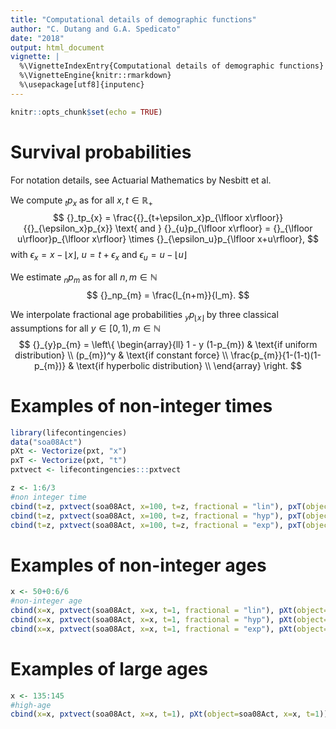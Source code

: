 ```yaml
---
title: "Computational details of demographic functions"
author: "C. Dutang and G.A. Spedicato"
date: "2018"
output: html_document
vignette: |
  %\VignetteIndexEntry{Computational details of demographic functions} 
  %\VignetteEngine{knitr::rmarkdown}  
  %\usepackage[utf8]{inputenc}
---
```


```r
knitr::opts_chunk$set(echo = TRUE)
```

# Survival probabilities

For notation details, see Actuarial Mathematics by Nesbitt et al.

We compute ${}_tp_{x}$ as for all $x,t\in\mathbb R_+$
$$
{}_tp_{x} = \frac{{}_{t+\epsilon_x}p_{\lfloor x\rfloor}}{{}_{\epsilon_x}p_{x}}
\text{ and } 
{}_{u}p_{\lfloor x\rfloor} = {}_{\lfloor u\rfloor}p_{\lfloor x\rfloor} \times {}_{\epsilon_u}p_{\lfloor x+u\rfloor},
$$
with $\epsilon_x=x - \lfloor x\rfloor$, $u=t+\epsilon_x$ and $\epsilon_u=u-\lfloor u\rfloor$


We estimate ${}_np_{m}$ as for all $n,m\in\mathbb N$
$$
{}_np_{m} = \frac{l_{n+m}}{l_m}.
$$

We interpolate fractional age probabilities ${}_yp_{\lfloor x\rfloor}$ by three classical assumptions
for all $y \in [0,1), m\in\mathbb N$
$$
{}_{y}p_{m} =
\left\{
\begin{array}{ll}
1 - y (1-p_{m}) & \text{if uniform distribution} \\
(p_{m})^y & \text{if constant force} \\
\frac{p_{m}}{1-(1-t)(1-p_{m})} & \text{if hyperbolic distribution} \\
\end{array}
\right. 
$$

# Examples of non-integer times
```r
library(lifecontingencies)
data("soa08Act")
pXt <- Vectorize(pxt, "x")
pxT <- Vectorize(pxt, "t")
pxtvect <- lifecontingencies:::pxtvect

z <- 1:6/3
#non integer time
cbind(t=z, pxtvect(soa08Act, x=100, t=z, fractional = "lin"), pxT(object=soa08Act, x=100, t=z, fractional = "lin"))
cbind(t=z, pxtvect(soa08Act, x=100, t=z, fractional = "hyp"), pxT(object=soa08Act, x=100, t=z, fractional = "hyp"))
cbind(t=z, pxtvect(soa08Act, x=100, t=z, fractional = "exp"), pxT(object=soa08Act, x=100, t=z, fractional = "exp"))
```


# Examples of non-integer ages

```r
x <- 50+0:6/6
#non-integer age
cbind(x=x, pxtvect(soa08Act, x=x, t=1, fractional = "lin"), pXt(object=soa08Act, x=x, t=1, fractional = "lin"))
cbind(x=x, pxtvect(soa08Act, x=x, t=1, fractional = "hyp"), pXt(object=soa08Act, x=x, t=1, fractional = "hyp"))
cbind(x=x, pxtvect(soa08Act, x=x, t=1, fractional = "exp"), pXt(object=soa08Act, x=x, t=1, fractional = "exp"))
```

# Examples of large ages
```r
x <- 135:145
#high-age
cbind(x=x, pxtvect(soa08Act, x=x, t=1), pXt(object=soa08Act, x=x, t=1))
```

